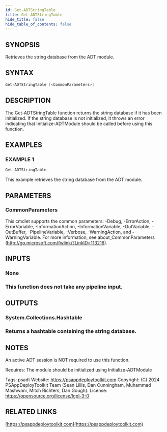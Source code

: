 ```yaml
---
id: Get-ADTStringTable
title: Get-ADTStringTable
hide_title: false
hide_table_of_contents: false
---
```


## SYNOPSIS

Retrieves the string database from the ADT module.

## SYNTAX

```powershell
Get-ADTStringTable [<CommonParameters>]
```

## DESCRIPTION

The Get-ADTStringTable function returns the string database if it has been initialized.
If the string database is not initialized, it throws an error indicating that Initialize-ADTModule should be called before using this function.

## EXAMPLES

### EXAMPLE 1

```powershell
Get-ADTStringTable
```

This example retrieves the string database from the ADT module.

## PARAMETERS

### CommonParameters

This cmdlet supports the common parameters: -Debug, -ErrorAction, -ErrorVariable, -InformationAction, -InformationVariable, -OutVariable, -OutBuffer, -PipelineVariable, -Verbose, -WarningAction, and -WarningVariable.
For more information, see about_CommonParameters (http://go.microsoft.com/fwlink/?LinkID=113216).

## INPUTS

### None

### This function does not take any pipeline input.

## OUTPUTS

### System.Collections.Hashtable

### Returns a hashtable containing the string database.

## NOTES

An active ADT session is NOT required to use this function.

Requires: The module should be initialized using Initialize-ADTModule

Tags: psadt
Website: https://psappdeploytoolkit.com
Copyright: (C) 2024 PSAppDeployToolkit Team (Sean Lillis, Dan Cunningham, Muhammad Mashwani, Mitch Richters, Dan Gough).
License: https://opensource.org/license/lgpl-3-0

## RELATED LINKS

[https://psappdeploytoolkit.com](https://psappdeploytoolkit.com)
